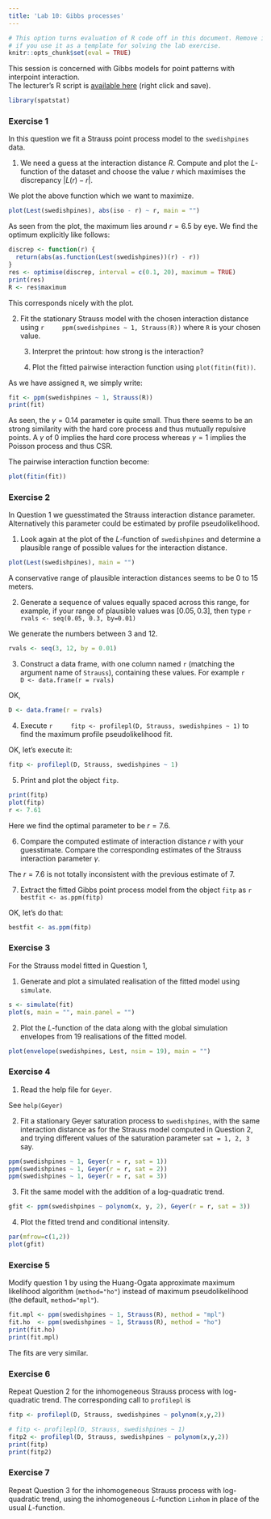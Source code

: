 ```yaml
---
title: 'Lab 10: Gibbs processes'
---
```


```r
# This option turns evaluation of R code off in this document. Remove it
# if you use it as a template for solving the lab exercise.
knitr::opts_chunk$set(eval = TRUE)
```

This session is concerned with Gibbs models for point patterns with interpoint interaction.  
The lecturer's R script is [available here](https://raw.githubusercontent.com/spatstat/SSAI2017/master/Scripts/script10.R) (right click and save).

```r
library(spatstat)
```

### Exercise 1

In this question we fit a Strauss point process model to
the `swedishpines` data.

1.  We need a guess at the interaction distance $R$. Compute and
    plot the $L$-function of the dataset and choose the value $r$
    which maximises the discrepancy $|L(r)-r|$.

We plot the above function which we want to maximize.

```r
plot(Lest(swedishpines), abs(iso - r) ~ r, main = "")
```

As seen from the plot, the maximum lies around $r = 6.5$ by eye.
We find the optimum explicitly like follows:

```r
discrep <- function(r) {
  return(abs(as.function(Lest(swedishpines))(r) - r))
}
res <- optimise(discrep, interval = c(0.1, 20), maximum = TRUE)
print(res)
R <- res$maximum
```

This corresponds nicely with the plot.

2.  Fit the stationary Strauss model with the chosen interaction
    distance using
    ```r
    ppm(swedishpines ~ 1, Strauss(R))
    ```
    where `R` is your chosen value.

    3.  Interpret the printout: how strong is the interaction?

    4.  Plot the fitted pairwise interaction function using
        `plot(fitin(fit))`.

As we have assigned `R`, we simply write:

```r
fit <- ppm(swedishpines ~ 1, Strauss(R))
print(fit)
```

As seen, the $\gamma = 0.14$ parameter is quite small. Thus there seems to be an strong
similarity with the hard core process and thus mutually repulsive points.
A $\gamma$ of $0$ implies the hard core process whereas $\gamma = 1$ implies the Poisson process and thus CSR.

The pairwise interaction function become:

```r
plot(fitin(fit))
```



### Exercise 2

In Question 1 we guesstimated the Strauss interaction distance 
parameter. Alternatively this parameter could be estimated by 
profile pseudolikelihood.

1.  Look again at the plot of the $L$-function of
    `swedishpines` and determine a plausible range of
    possible values for the interaction distance.
    
```r
plot(Lest(swedishpines), main = "")
```

A conservative range of plausible interaction distances seems to be 0 to 15 meters.

2.  Generate a sequence of values equally spaced across this range,
    for example, if your range of plausible values was
    $[0.05, 0.3]$, then type
    ```r
    rvals <- seq(0.05, 0.3, by=0.01)
    ```

We generate the numbers between 3 and 12.
```r
rvals <- seq(3, 12, by = 0.01)
```

3.  Construct a data frame, with one column named `r`
    (matching the argument name of `Strauss`), containing
    these values. For example
    ```r
    D <- data.frame(r = rvals)
    ```

OK, 

```r
D <- data.frame(r = rvals)
```


4.  Execute
    ```r
    fitp <- profilepl(D, Strauss, swedishpines ~ 1)
    ```
    to find the maximum profile pseudolikelihood fit.

OK, let's execute it: 

```r
fitp <- profilepl(D, Strauss, swedishpines ~ 1)
```

5.  Print and plot the object `fitp`.

```r
print(fitp)
plot(fitp)
r <- 7.61
```

Here we find the optimal parameter to be $r = 7.6$.

6.  Compare the computed estimate of interaction distance $r$ with
    your guesstimate. Compare the corresponding estimates of the
    Strauss interaction parameter $\gamma$.

The $r = 7.6$ is not totally inconsistent with the previous estimate of $7$.

7.  Extract the fitted Gibbs point process model from the object
    `fitp` as 
    ```r
    bestfit <- as.ppm(fitp)
    ```

OK, let's do that:

```r
bestfit <- as.ppm(fitp)
```

### Exercise 3

For the Strauss model fitted in Question 1,

1.  Generate and plot a simulated realisation of the fitted model
    using `simulate`.

```r
s <- simulate(fit)
plot(s, main = "", main.panel = "")
```

2.  Plot the $L$-function of the data along with the global
    simulation envelopes from 19 realisations of the fitted model.

```r
plot(envelope(swedishpines, Lest, nsim = 19), main = "")
```



### Exercise 4

1.  Read the help file for `Geyer`.

See `help(Geyer)`

2.  Fit a stationary Geyer saturation process to `swedishpines`, with the 
    same interaction distance as for the Strauss model computed in Question 2,
    and trying different values of the saturation parameter `sat = 1, 2, 3` say.

```r
ppm(swedishpines ~ 1, Geyer(r = r, sat = 1))
ppm(swedishpines ~ 1, Geyer(r = r, sat = 2))
ppm(swedishpines ~ 1, Geyer(r = r, sat = 3))
```

3.  Fit the same model with the addition of a log-quadratic trend.

```r
gfit <- ppm(swedishpines ~ polynom(x, y, 2), Geyer(r = r, sat = 3))
```

4.  Plot the fitted trend and conditional intensity.

```r
par(mfrow=c(1,2))
plot(gfit)
```


### Exercise 5

Modify question 1 by using the Huang-Ogata approximate
maximum likelihood algorithm (`method="ho"`) instead of maximum
pseudolikelihood (the default, `method="mpl"`).

```r
fit.mpl <- ppm(swedishpines ~ 1, Strauss(R), method = "mpl")
fit.ho  <- ppm(swedishpines ~ 1, Strauss(R), method = "ho")
print(fit.ho)
print(fit.mpl)
```

The fits are very similar.

### Exercise 6

Repeat Question 2 for the inhomogeneous Strauss process with
log-quadratic trend. The corresponding call to `profilepl` is
```r
fitp <- profilepl(D, Strauss, swedishpines ~ polynom(x,y,2))
```

```r
# fitp <- profilepl(D, Strauss, swedishpines ~ 1)
fitp2 <- profilepl(D, Strauss, swedishpines ~ polynom(x,y,2))
print(fitp)
print(fitp2)
```

### Exercise 7

Repeat Question 3 for the inhomogeneous Strauss process with
log-quadratic trend, using the inhomogeneous $L$-function `Linhom`
in place of the usual $L$-function.

